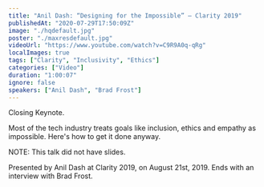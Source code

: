 ```yaml
---
title: "Anil Dash: “Designing for the Impossible” — Clarity 2019"
publishedAt: "2020-07-29T17:50:09Z"
image: "./hqdefault.jpg"
poster: "./maxresdefault.jpg"
videoUrl: "https://www.youtube.com/watch?v=C9R9A0q-qRg"
localImages: true
tags: ["Clarity", "Inclusivity", "Ethics"]
categories: ["Video"]
duration: "1:00:07"
ignore: false
speakers: ["Anil Dash", "Brad Frost"]
---
```


Closing Keynote.

Most of the tech industry treats goals like inclusion, ethics and empathy as impossible. Here's how to get it done anyway.

NOTE: This talk did not have slides.

Presented by Anil Dash at Clarity 2019, on August 21st, 2019. Ends with an interview with Brad Frost.
